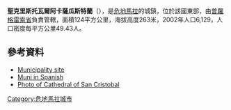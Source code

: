 {{coord|14|55|N|89|53|W|display=title|region:GT_type:city_source:GNS-enwiki}}
{{noteTA
|1=zh:聖克里斯托瓦爾; zh-tw:聖克里斯托巴;
}}

'''聖克里斯托瓦爾阿卡薩瓜斯特蘭'''（{{lang-es|San Cristóbal Acasaguastlán}}），是[[危地馬拉|危地馬拉]]的城鎮，位於該國東部，由[[普羅格雷索省|普羅格雷索省]]負責管轄，面積124平方公里，海拔高度263米，2002年人口6,129，人口密度每平方公里49.43人。

==參考資料==
*[http://www.inforpressca.com/sancristobalaca Municipality site] {{Wayback|url=http://www.inforpressca.com/sancristobalaca |date=20120414201508 }}
*[http://www.inforpressca.com/sancristobalaca/ Muni in Spanish] {{Wayback|url=http://www.inforpressca.com/sancristobalaca/ |date=20080518204813 }}
*[http://farm1.static.flickr.com/203/512695708_80f3c57f85.jpg Photo of Cathedral of San Cristobal]

{{Guatemala-geo-stub}}
[[Category:危地馬拉城市|Category:危地馬拉城市]]
